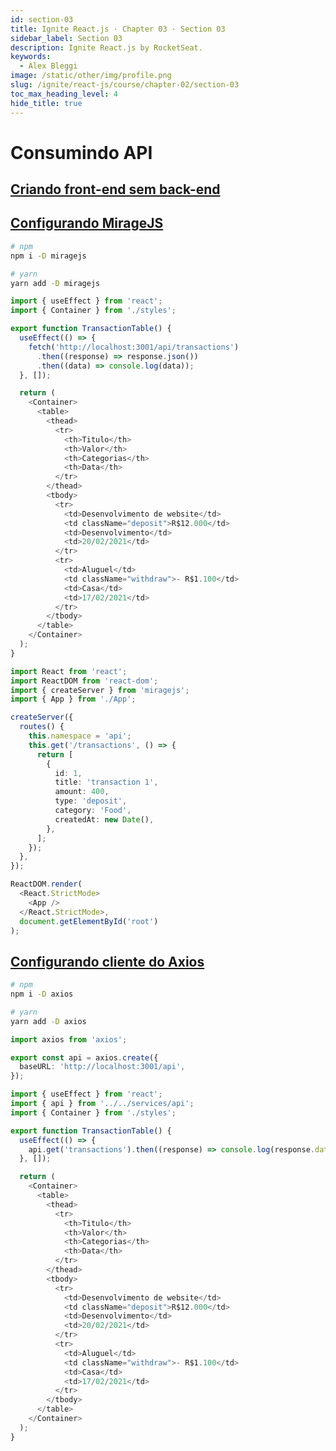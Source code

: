 ```yaml
---
id: section-03
title: Ignite React.js · Chapter 03 · Section 03
sidebar_label: Section 03
description: Ignite React.js by RocketSeat.
keywords:
  - Alex Bleggi
image: /static/other/img/profile.png
slug: /ignite/react-js/course/chapter-02/section-03
toc_max_heading_level: 4
hide_title: true
---
```



# Consumindo API

## [Criando front-end sem back-end](https://app.rocketseat.com.br/node/chapter-ii-1/group/consumindo-api/lesson/criando-front-end-sem-back-end)

## [Configurando MirageJS](https://app.rocketseat.com.br/node/chapter-ii-1/group/consumindo-api/lesson/criando-front-end-sem-back-end)

```bash
# npm
npm i -D miragejs

# yarn
yarn add -D miragejs
```

```typescript {1,5-9} title="src/components/TransactionsTable/index.tsx"
import { useEffect } from 'react';
import { Container } from './styles';

export function TransactionTable() {
  useEffect(() => {
    fetch('http://localhost:3001/api/transactions')
      .then((response) => response.json())
      .then((data) => console.log(data));
  }, []);

  return (
    <Container>
      <table>
        <thead>
          <tr>
            <th>Titulo</th>
            <th>Valor</th>
            <th>Categorias</th>
            <th>Data</th>
          </tr>
        </thead>
        <tbody>
          <tr>
            <td>Desenvolvimento de website</td>
            <td className="deposit">R$12.000</td>
            <td>Desenvolvimento</td>
            <td>20/02/2021</td>
          </tr>
          <tr>
            <td>Aluguel</td>
            <td className="withdraw">- R$1.100</td>
            <td>Casa</td>
            <td>17/02/2021</td>
          </tr>
        </tbody>
      </table>
    </Container>
  );
}
```

```typescript {3,6-22} title="src/index.tsx"
import React from 'react';
import ReactDOM from 'react-dom';
import { createServer } from 'miragejs';
import { App } from './App';

createServer({
  routes() {
    this.namespace = 'api';
    this.get('/transactions', () => {
      return [
        {
          id: 1,
          title: 'transaction 1',
          amount: 400,
          type: 'deposit',
          category: 'Food',
          createdAt: new Date(),
        },
      ];
    });
  },
});

ReactDOM.render(
  <React.StrictMode>
    <App />
  </React.StrictMode>,
  document.getElementById('root')
);
```

## [Configurando cliente do Axios](https://app.rocketseat.com.br/node/chapter-ii-1/group/consumindo-api/lesson/configurando-cliente-do-axios)

```bash
# npm
npm i -D axios

# yarn
yarn add -D axios
```

```typescript title="src/services/api.ts"
import axios from 'axios';

export const api = axios.create({
  baseURL: 'http://localhost:3001/api',
});
```

```typescript {2,7} title="src/components/TransactionTable/index.tsx"
import { useEffect } from 'react';
import { api } from '../../services/api';
import { Container } from './styles';

export function TransactionTable() {
  useEffect(() => {
    api.get('transactions').then((response) => console.log(response.data));
  }, []);

  return (
    <Container>
      <table>
        <thead>
          <tr>
            <th>Titulo</th>
            <th>Valor</th>
            <th>Categorias</th>
            <th>Data</th>
          </tr>
        </thead>
        <tbody>
          <tr>
            <td>Desenvolvimento de website</td>
            <td className="deposit">R$12.000</td>
            <td>Desenvolvimento</td>
            <td>20/02/2021</td>
          </tr>
          <tr>
            <td>Aluguel</td>
            <td className="withdraw">- R$1.100</td>
            <td>Casa</td>
            <td>17/02/2021</td>
          </tr>
        </tbody>
      </table>
    </Container>
  );
}
```
